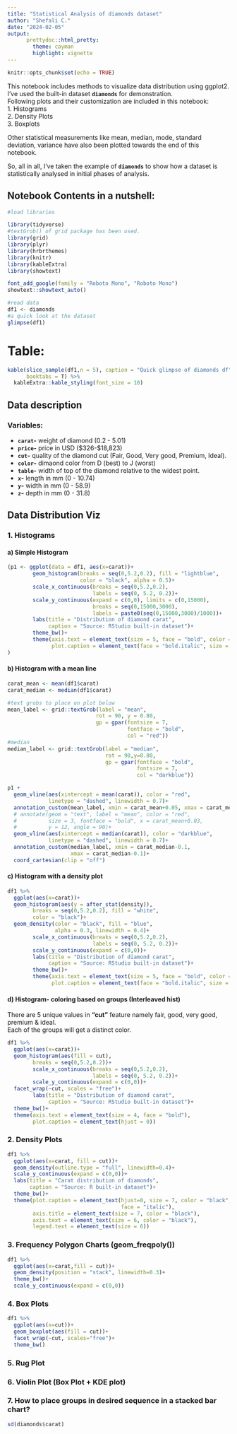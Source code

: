```yaml
---
title: "Statistical Analysis of diamonds dataset"
author: "Shefali C."
date: "2024-02-05"
output: 
      prettydoc::html_pretty:
        theme: cayman
        highlight: vignette
---
```


```r
knitr::opts_chunk$set(echo = TRUE)
```

This notebook includes methods to visualize data distribution using ggplot2. I've used the built-in dataset **`diamonds`** for demonstration.  
Following plots and their customization are included in this notebook:  
1. Histograms  
2. Density Plots  
3. Boxplots  

Other statistical measurements like mean, median, mode, standard deviation, variance have also been plotted towards the end of this notebook.  

So, all in all, I've taken the example of **`diamonds`** to show how a dataset is statistically analysed in initial phases of analysis.  

## Notebook Contents in a nutshell:

```r
#load libraries

library(tidyverse)
#textGrob() of grid package has been used.
library(grid)
library(plyr)
library(hrbrthemes)
library(knitr)
library(kableExtra)
library(showtext)
``` 

```r
font_add_google(family = "Roboto Mono", "Roboto Mono")
showtext::showtext_auto()
```




```r
#read data
df1 <- diamonds
#a quick look at the dataset
glimpse(df1)
```

# Table:

```r

kable(slice_sample(df1,n = 5), caption = "Quick glimpse of diamonds df",
      booktabs = T) %>% 
  kableExtra::kable_styling(font_size = 10)
```

## Data description  


### Variables: 

- **`carat`-** weight of diamond (0.2 - 5.01)  
- **`price`-** price in USD (\$326-\$18,823)  
- **`cut`-** quality of the diamond cut (Fair, Good, Very good, Premium, Ideal).  
- **`color`-** dimaond color from D (best) to J (worst)  
- **`table`-** width of top of the diamond relative to the widest point.  
- **`x`-** length in mm (0 - 10.74)  
- **`y`-** width in mm (0 - 58.9)  
- **`z`-** depth in mm (0 - 31.8)  


## Data Distribution Viz 

### 1. Histograms

#### a) Simple Histogram

```r
(p1 <- ggplot(data = df1, aes(x=carat))+
        geom_histogram(breaks = seq(0,5.2,0.2), fill = "lightblue",
                       color = "black", alpha = 0.5)+
        scale_x_continuous(breaks = seq(0,5.2,0.2),
                           labels = seq(0, 5.2, 0.2))+
        scale_y_continuous(expand = c(0,0), limits = c(0,15000),
                           breaks = seq(0,15000,3000),
                           labels = paste0(seq(0,15000,3000)/1000))+
        labs(title = "Distribution of diamond carat",
             caption = "Source: RStudio built-in dataset")+
        theme_bw()+
        theme(axis.text = element_text(size = 5, face = "bold", color = "black"),
              plot.caption = element_text(face = "bold.italic", size = 6,hjust = 0))
)
```

#### b) Histogram with a mean line

```r
carat_mean <- mean(df1$carat)
carat_median <- median(df1$carat)
```

```r
#text grobs to place on plot below
mean_label <- grid::textGrob(label = "mean",
                            rot = 90, y = 0.80,
                            gp = gpar(fontsize = 7,
                                      fontface = "bold",
                                      col = "red"))
#median
median_label <- grid::textGrob(label = "median",
                               rot = 90,y=0.80,
                               gp = gpar(fontface = "bold",
                                         fontsize = 7,
                                         col = "darkblue"))
```



```r
p1 +
  geom_vline(aes(xintercept = mean(carat)), color = "red",
             linetype = "dashed", linewidth = 0.7)+
  annotation_custom(mean_label, xmin = carat_mean+0.05, xmax = carat_mean+0.05)+
  # annotate(geom = "text", label = "mean", color = "red",
  #          size = 3, fontface = "bold", x = carat_mean+0.03,
  #          y = 12, angle = 90)+
  geom_vline(aes(xintercept = median(carat)), color = "darkblue",
             linetype = "dashed", linewidth = 0.7)+
  annotation_custom(median_label, xmin = carat_median-0.1,
                    xmax = carat_median-0.1)+
  coord_cartesian(clip = "off")
```




#### c) Histogram with a density plot

```r
df1 %>% 
  ggplot(aes(x=carat))+
  geom_histogram(aes(y = after_stat(density)),
        breaks = seq(0,5.2,0.2), fill = "white",
        color = "black")+
  geom_density(color = "black", fill = "blue",
               alpha = 0.3, linewidth = 0.4)+
        scale_x_continuous(breaks = seq(0,5.2,0.2),
                           labels = seq(0, 5.2, 0.2))+
        scale_y_continuous(expand = c(0,0))+
        labs(title = "Distribution of diamond carat",
             caption = "Source: RStudio built-in dataset")+
        theme_bw()+
        theme(axis.text = element_text(size = 5, face = "bold", color = "black"),
              plot.caption = element_text(face = "bold.italic", size = 6,hjust = 0))
```


#### d) Histogram- coloring based on groups (Interleaved hist)

There are 5 unique values in **"cut"** feature namely fair, good, very good, premium & ideal.  
Each of the groups will get a distinct color.  

```r
df1 %>% 
  ggplot(aes(x=carat))+
  geom_histogram(aes(fill = cut),
        breaks = seq(0,5.2,0.2))+
        scale_x_continuous(breaks = seq(0,5.2,0.2),
                           labels = seq(0, 5.2, 0.2))+
        scale_y_continuous(expand = c(0,0))+
  facet_wrap(~cut, scales = "free")+
        labs(title = "Distribution of diamond carat",
             caption = "Source: RStudio built-in dataset")+
  theme_bw()+
  theme(axis.text = element_text(size = 4, face = "bold"),
        plot.caption = element_text(hjust = 0))
```




### 2. Density Plots

```r
df1 %>% 
  ggplot(aes(x=carat, fill = cut))+
  geom_density(outline.type = "full", linewidth=0.4)+
  scale_y_continuous(expand = c(0,0))+
  labs(title = "Carat distribution of diamonds",
       caption = "Source: R built-in dataset")+
  theme_bw()+
  theme(plot.caption = element_text(hjust=0, size = 7, color = "black",
                                    face = "italic"),
        axis.title = element_text(size = 7, color = "black"),
        axis.text = element_text(size = 6, color = "black"),
        legend.text = element_text(size = 6))

```


### 3. Frequency Polygon Charts (geom_freqpoly()) 
```r
df1 %>% 
  ggplot(aes(x=carat,fill = cut))+
  geom_density(position = "stack", linewidth=0.3)+
  theme_bw()+
  scale_y_continuous(expand = c(0,0))
```


### 4. Box Plots

```r
df1 %>% 
  ggplot(aes(x=cut))+
  geom_boxplot(aes(fill = cut))+
  facet_wrap(~cut, scales="free")+
  theme_bw()
```


### 5. Rug Plot

### 6. Violin Plot (Box Plot + KDE plot)

### 7. How to place groups in desired sequence in a stacked bar chart?


```r
sd(diamonds$carat)
```














